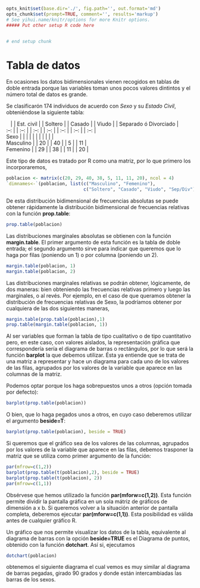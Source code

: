 ```r
opts_knit$set(base.dir='./', fig.path='', out.format='md')
opts_chunk$set(prompt=TRUE, comment='', results='markup')
# See yihui.name/knitr/options for more Knitr options.
##### Put other setup R code here


# end setup chunk
```
# Tabla de datos

En ocasiones los datos bidimensionales vienen recogidos en tablas de doble entrada porque las variables toman unos pocos valores dintintos y el número total de datos es grande.

<!--sec data-title="Ejemplo 2.5" data-id="ej2_5" ces-->


Se clasificarón 174 individuos de acuerdo con _Sexo_ y su _Estado Civil_, obteniéndose la siguiente tabla:

|    | | Est. civil | | Soltero | | Casado | | Viudo | | Separado ó Divorciado |
| :--: | | :--: | | :--: | | :--: | | :--: | | :--: | | :--: |
| Sexo | |   | |   | |    | |   | |   | 
| Masculino | | 20 | | 40 | | 5 | | 11 |
| Femenino | | 29 | | 38 | | 11 | | 20 |

Este tipo de datos es tratado por R como una matriz, por lo que primero los incorporaremos, 
```r
poblacion <- matrix(c(20, 29, 40, 38, 5, 11, 11, 20), ncol = 4)
`dimnames<-`(poblacion, list(c("Masculino", "Femenino"), 
                             c("Soltero", "Casado", "Viudo", "Sep/Div")))

```

De esta distribución bidimensional de frecuencias absolutas se puede obtener rápidamente la distribución bidimensional de frecuencias relativas con la función __prop.table__:

```r
prop.table(poblacion)


```

Las distribuciones marginales absolutas se obtienen con la función __margin.table__. El primer argumento de esta función es la tabla de doble entrada; el segundo argumento sirve para indicar que queremos que lo haga por filas (poniendo un 1) o por columna (poniendo un 2).

```r
margin.table(poblacion, 1)
margin.table(poblacion, 2)


```

Las distribuciones marginales relativas se podrán obtener, lógicamente, de dos maneras: bien obteniendo las frecuencias relativas primero y luego las marginales, o al revés. Por ejemplo, en el caso de que queramos obtener la distribución de frecuencias relativas de Sexo, la podríamos obtener por cualquiera de las dos siguientes maneras,

```r
margin.table(prop.table(poblacion),1)
prop.table(margin.table(poblacion, 1))

```
Al ser variables que forman la tabla de tipo cualitativo o de tipo cuantitativo pero, en este caso, con valores aislados, la representación gráfica que correspondería sería el diagrama de barras o rectángulos, por lo que será la función __barplot__ la que debemos utilizar. Ésta ya entiende que se trata de una matriz a representar y hace un diagrama para cada uno de los valores de las filas, agrupados por los valores de la variable que aparece en las columnas de la matriz.

Podemos optar porque los haga sobrepuestos unos a otros (opción tomada por defecto):

```r
barplot(prop.table(poblacion))

```


O bien, que lo haga pegados unos a otros, en cuyo caso deberemos utilizar el argumento __beside=T__:


```r
barplot(prop.table(poblacion), beside = TRUE)

```

Si queremos que el gráfico sea de los valores de las columnas, agrupados por los valores de la variable que aparece en las filas, debemos trasponer la matriz que se utiliza como primer argumento de la función:


```r
par(mfrow=c(1,2))
barplot(prop.table(t(poblacion),2), beside = TRUE)
barplot(prop.table(t(poblacion), 2))
par(mfrow=c(1,1))

```
Obsérvese que hemos utilizado la función __par(mforw=c(1,2))__. Esta función permite dividir la pantalla gráfica en un sola mátriz de gráficos de dimensión a x b. Si queremos volver a la situación anterior de pantalla completa, deberemos ejecutar __par(mforw=c(1,1))__. Esta posibilidad es válida antes de cualquier gráfico R.

Un gráfico que nos permite visualizar los datos de la tabla, equivalente al diagrama de barras con la opción __beside=TRUE__ es el Diagrama de puntos, obtenido con la función __dotchart__. Así si, ejecutamos

```r
dotchart(poblacion)

```

obtenemos el siguiente diagrama el cual vemos es muy similar al diagrama de barras pegadas, girado 90 grados y donde están intercambiadas las barras de los sexos.
<!--endsec-->



